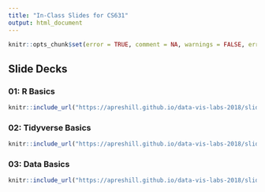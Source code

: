 ```yaml
---
title: "In-Class Slides for CS631"
output: html_document
---
```


```r
knitr::opts_chunk$set(error = TRUE, comment = NA, warnings = FALSE, errors = FALSE, messages = FALSE, tidy = FALSE, echo = FALSE)
```


## Slide Decks {.tabset .tabset-pills}

### 01: R Basics

```r
knitr::include_url("https://apreshill.github.io/data-vis-labs-2018/slides/01-slides.html")
```

### 02: Tidyverse Basics

```r
knitr::include_url("https://apreshill.github.io/data-vis-labs-2018/slides/02-slides.html")
```

### 03: Data Basics

```r
knitr::include_url("https://apreshill.github.io/data-vis-labs-2018/slides/03-slides.html")
```

